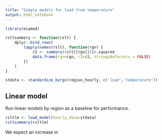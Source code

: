 ```yaml
---
title: "Simple models for load from temperature"
output: html_notebook
---
```



```r
library(eiamod)

rsltsummary <- function(rslt) {
    dplyr::bind_rows(
        lapply(names(rslt), function(rgn) {
            r2 <- summary(rslt[[rgn]])$r.squared
            data.frame(rgn=rgn, r2=r2, stringsAsFactors = FALSE)   
        })
    )
}
```

```r
stdata <- standardize_byrgn(region_hourly, c('load','temperature'))
```

## Linear model

Run linear models by region as a baseline for performance.
```r
rsltlm <- load_model(hourly_data=stdata)
rsltsummary(rsltlm)
```

We expect an increase in 
